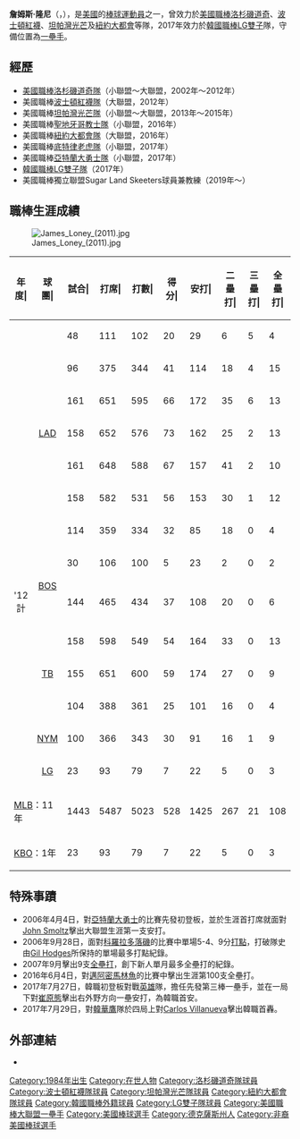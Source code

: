 {{Infobox MLB player
|name         = 詹姆斯·隆尼<br/>James Loney
|image        = James Loney 2013.jpg
|width        = 275
|caption      = 攝於2013年於[[坦帕灣光芒隊|坦帕灣光芒隊]]
|position     = 一壘手
|team         =
|number       =
|bats         = 左
|throws       = 左
|birthdate    = {{Birth date and age|1984|5|7}}
|birthplace   = {{USA}}[[德克薩斯州|德州]][[休士頓|休士頓]]
|debutleague  = 美國職棒
|debutdate    = 4月4日
|debutyear    = 2006年
|debutteam    = 洛杉磯道奇
|debut2league = 韓國職棒
|debut2date   = 7月27日
|debut2year   = 2017年
|debut2team   = LG雙子
|finalleague  = MLB
|finaldate    = 10月2日
|finalyear    = 2016年
|finalteam    = 紐約大都會
|final2league = KBO
|final2date   = 8月25日
|final2year   = 2017年
|final2team   = LG雙子
|statleague   = 美國職棒
|stat1label   = [[打擊率|打擊率]]
|stat1value   = .284
|stat2label   = [[全壘打|全壘打]]
|stat2value   = 108
|stat3label   = [[打點|打點]]
|stat3value   = 669
|stat2league  = 韓國職棒
|stat21label  = [[打擊率|打擊率]]
|stat21value  = .278
|stat22label  = [[全壘打|全壘打]]
|stat22value  = 3
|stat23label  = [[打點|打點]]
|stat23value  = 12
|teams        = <nowiki></nowiki>
'''MLB'''
*[[洛杉磯道奇|洛杉磯道奇]] ({{By|2006年}}－{{By|2012年}})
*[[波士頓紅襪|波士頓紅襪]] ({{By|2012年}})
*[[坦帕灣光芒|坦帕灣光芒]] ({{By|2013年}}－{{By|2015年}})
*[[紐約大都會|紐約大都會]] ({{By|2016年}})
'''KBO'''
*[[LG雙子|LG雙子]] ({{By|2017年}})
}}

'''詹姆斯·隆尼'''（{{lang-en|James Loney}}，{{bd|1984年|5月7日}}），是[[美國|美國]]的[[棒球|棒球]][[運動員|運動員]]之一，曾效力於[[美國職棒|美國職棒]][[洛杉磯道奇|洛杉磯道奇]]、[[波士頓紅襪|波士頓紅襪]]、[[坦帕灣光芒|坦帕灣光芒]]及[[紐約大都會|紐約大都會]]等隊，2017年效力於[[韓國職棒|韓國職棒]][[LG雙子|LG雙子]]隊，守備位置為[[一壘手|一壘手]]。

==經歷==
*[[美國職棒|美國職棒]][[洛杉磯道奇隊|洛杉磯道奇隊]]（小聯盟～大聯盟，2002年～2012年）
*美國職棒[[波士頓紅襪隊|波士頓紅襪隊]]（大聯盟，2012年）
*美國職棒[[坦帕灣光芒隊|坦帕灣光芒隊]]（小聯盟～大聯盟，2013年～2015年）
*美國職棒[[聖地牙哥教士|聖地牙哥教士隊]]（小聯盟，2016年）
*美國職棒[[紐約大都會隊|紐約大都會隊]]（大聯盟，2016年）
*美國職棒[[底特律老虎隊|底特律老虎隊]]（小聯盟，2017年）
*美國職棒[[亞特蘭大勇士隊|亞特蘭大勇士隊]]（小聯盟，2017年）
*[[韓國職棒|韓國職棒]][[LG雙子|LG雙子隊]]（2017年）
*美國職棒獨立聯盟Sugar Land Skeeters球員兼教練（2019年～）

==職棒生涯成績==

[[Image:James_Loney_(2011).jpg|thumb]]

{| class="wikitable" style="text-align:right; font-size:small"
|-bgcolor="#efefef"
!年度|!!球團|!!試合|!!打席|!!打數|!!得分|!!安打|!!二壘打|!!三壘打|!!全壘打|!!壘打數|!!打點|!!盜壘|!!盜壘刺|!!觸擊|!!犧牲打|!!保送|!!敬遠|!!觸身|!!三振|!!雙殺|!!打擊率|!!上壘率|!!長打率|!!OPS
|-
|style="text-align: center;"|{{by2|2006}}
|rowspan="7" style="text-align: center;"|[[洛杉磯道奇|LAD]]
|48||111||102||20||29||6||5||4||57||18||1||0||0||0||8||1||1||10||8||.284||.342||.559||.901
|-
|style="text-align: center;"|{{by2|2007}}
|96||375||344||41||114||18||4||15||185||67||0||1||0||2||28||5||1||48||6||.331||.381||.538||.919
|-
|style="text-align: center;"|{{by2|2008}}
|161||651||595||66||172||35||6||13||258||90||7||4||1||7||45||6||3||85||25||.289||.338||.434||.772
|-
|style="text-align: center;"|{{by2|2009}}
|158||652||576||73||162||25||2||13||230||90||7||3||1||4||70||10||0||68||16||.281||.357||.399||.756
|-
|style="text-align: center;"|{{by2|2010}}
|161||648||588||67||157||41||2||10||232||88||10||5||0||4||52||9||4||95||14||.267||.329||.395||.723
|-
|style="text-align: center;"|{{by2|2011}}
|158||582||531||56||153||30||1||12||221||65||4||0||3||5||42||7||1||67||8||.288||.339||.416||.755
|-
|rowspan="2" style="text-align: center;"|{{by2|2012}}
|114||359||334||32||85||18||0||4||115||33||0||3||1||1||23||7||0||39||16||.254||.302||.344||.646
|-
|rowspan="2" style="text-align: center;"|[[波士頓紅襪|BOS]]
|30||106||100||5||23||2||0||2||31||8||0||0||0||1||5||0||0||12||5||.230||.264||.310||.574
|-style="background-color:#f2f2f2"
!style="text-align: center;"|'12計
|144||465||434||37||108||20||0||6||146||41||0||3||1||2||28||7||0||51||21||.249||.293||.336||.630
|-
|style="text-align: center;"|{{by2|2013}}
|rowspan="3" style="text-align: center;"|[[坦帕灣光芒|TB]]
|158||598||549||54||164||33||0||13||236||75||3||1||1||4||44||6||0||77||16||.299||.348||.430||.778
|-
|style="text-align: center;"|{{by2|2014}}
|155||651||600||59||174||27||0||9||228||69||4||2||0||6||41||2||0||80||21||.290||.336||.380||.716
|-
|style="text-align: center;"|{{by2|2015}}
|104||388||361||25||101||16||0||4||129||32||2||4||0||3||23||5||1||34||10||.280||.322||.357||.680
|-
|style="text-align: center;"|{{by2|2016}}
|style="text-align: center;"|[[紐約大都會|NYM]]
|100||366||343||30||91||16||1||9||136||34||0||0||1||1||16||3||5||37||11||.265||.307||.397||.703
|-
|style="text-align: center;"|{{by2|2017}}
|style="text-align: center;"|[[LG雙子|LG]]
|23||93||79||7||22||5||0||3||36||12||0||0||0||2||11||1||1||14||1||.278||.374||.456||.821
|-
!colspan="2"|[[MLB|MLB]]：11年
|1443||5487||5023||528||1425||267||21||108||2058||669||38||21||8||38||397||61||20||652||156||.284||.336||.410||.746
|-
!colspan="2"|[[KBO|KBO]]：1年
|23||93||79||7||22||5||0||3||36||12||0||0||0||2||11||1||1||14||1||.278||.374||.456||.821
|}

==特殊事蹟==
*2006年4月4日，對[[亞特蘭大勇士|亞特蘭大勇士]]的比賽先發初登板，並於生涯首打席就面對[[約翰·史摩茲|John Smoltz]]擊出大聯盟生涯第一支安打。
*2006年9月28日，面對[[科羅拉多落磯|科羅拉多落磯]]的比賽中單場5-4、9分[[打點|打點]]，打破隊史由[[Gil_Hodges|Gil Hodges]]所保持的單場最多打點紀錄。
*2007年9月擊出9支[[全壘打|全壘打]]，創下新人單月最多全壘打的紀錄。
*2016年6月4日，對[[邁阿密馬林魚|邁阿密馬林魚]]的比賽中擊出生涯第100支全壘打。
*2017年7月27日，韓職初登板對戰[[耐克森英雄|英雄]]隊，擔任先發第三棒一壘手，並在一局下對[[崔原態|崔原態]]擊出右外野方向一壘安打，為韓職首安。
*2017年7月29日，對[[韓華鷹|韓華鷹]]隊於四局上對[[Carlos_Villanueva|Carlos Villanueva]]擊出韓職首轟。

==外部連結==
{{台灣棒球維基館|James_Loney}}
*{{Baseballstats |mlb=425766  |espn=6497 |br=l/loneyja01 |fangraphs=4556 |cube=L/James-Loney|brm=loney-001jam}}

{{DEFAULTSORT:Loney, James}}
[[Category:1984年出生|Category:1984年出生]]
[[Category:在世人物|Category:在世人物]]
[[Category:洛杉磯道奇隊球員|Category:洛杉磯道奇隊球員]]
[[Category:波士頓紅襪隊球員|Category:波士頓紅襪隊球員]]
[[Category:坦帕灣光芒隊球員|Category:坦帕灣光芒隊球員]]
[[Category:紐約大都會隊球員|Category:紐約大都會隊球員]]
[[Category:韓國職棒外籍球員|Category:韓國職棒外籍球員]]
[[Category:LG雙子隊球員|Category:LG雙子隊球員]]
[[Category:美國職棒大聯盟一壘手|Category:美國職棒大聯盟一壘手]]
[[Category:美國棒球選手|Category:美國棒球選手]]
[[Category:德克薩斯州人|Category:德克薩斯州人]]
[[Category:非裔美國棒球選手|Category:非裔美國棒球選手]]